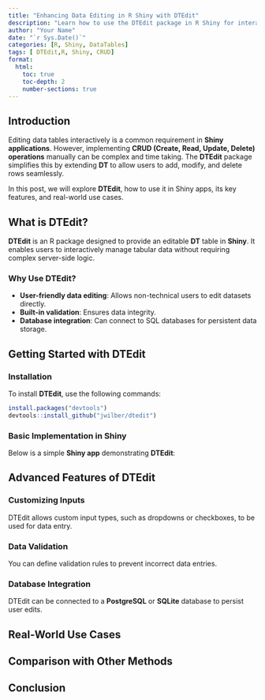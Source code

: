 ```yaml
---
title: "Enhancing Data Editing in R Shiny with DTEdit"
description: "Learn how to use the DTEdit package in R Shiny for interactive data table editing."
author: "Your Name"
date: "`r Sys.Date()`"
categories: [R, Shiny, DataTables]
tags: [ DTEdit,R, Shiny, CRUD]
format:
  html:
    toc: true
    toc-depth: 2
    number-sections: true
---
```


## Introduction

Editing data tables interactively is a common requirement in **Shiny applications**. However, implementing **CRUD (Create, Read, Update, Delete) operations** manually can be complex and time taking. The **DTEdit** package simplifies this by extending **DT** to allow users to add, modify, and delete rows seamlessly.

In this post, we will explore **DTEdit**, how to use it in Shiny apps, its key features, and real-world use cases.

## What is DTEdit?

**DTEdit** is an R package designed to provide an editable **DT** table in **Shiny**. It enables users to interactively manage tabular data without requiring complex server-side logic.

### Why Use DTEdit?

-   **User-friendly data editing**: Allows non-technical users to edit datasets directly.
-   **Built-in validation**: Ensures data integrity.
-   **Database integration**: Can connect to SQL databases for persistent data storage.

## Getting Started with DTEdit

### Installation

To install **DTEdit**, use the following commands:

``` r
install.packages("devtools")
devtools::install_github("jwilber/dtedit")
```

### Basic Implementation in Shiny

Below is a simple **Shiny app** demonstrating **DTEdit**:



## Advanced Features of DTEdit

### Customizing Inputs

DTEdit allows custom input types, such as dropdowns or checkboxes, to be used for data entry.

### Data Validation

You can define validation rules to prevent incorrect data entries.

### Database Integration

DTEdit can be connected to a **PostgreSQL** or **SQLite** database to persist user edits.

## Real-World Use Cases

## Comparison with Other Methods

## Conclusion
